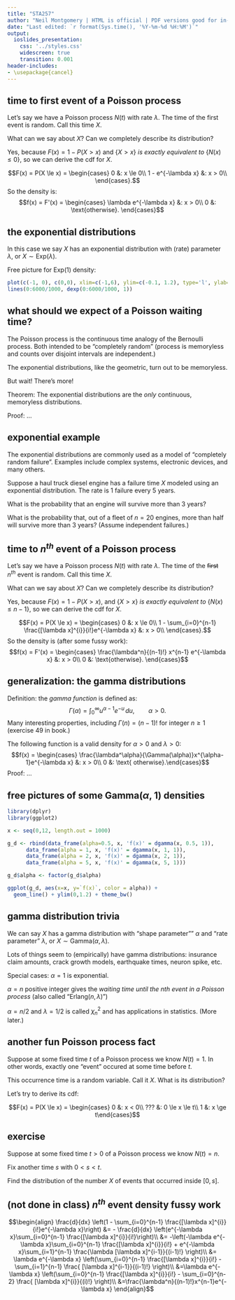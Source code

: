 ```yaml
---
title: "STA257"
author: "Neil Montgomery | HTML is official | PDF versions good for in-class use only"
date: "Last edited: `r format(Sys.time(), '%Y-%m-%d %H:%M')`"
output: 
  ioslides_presentation: 
    css: '../styles.css' 
    widescreen: true 
    transition: 0.001
header-includes:
- \usepackage{cancel}
---
```

\newcommand\given[1][]{\:#1\vert\:}
\newcommand\P[1]{P{\left(#1\right)}}


## time to first event of a Poisson process { .build }

Let's say we have a Poisson process $N(t)$ with rate $\lambda$. The time of the first event is random. Call this time $X$.

What can we say about $X$? Can we completely describe its distribution? 

Yes, because $F(x) = 1 - P(X > x)$ and $\{X > x\}$ *is exactly equivalent to* $\{N(x) \le 0\}$, so we can derive the cdf for $X$. 

$$F(x) = P(X \le x) = \begin{cases}
0 &: x \le 0\\
1 - e^{-\lambda x} &: x > 0\\
\end{cases}.$$
So the density is:
$$f(x) = F'(x) = \begin{cases}
\lambda e^{-\lambda x} &: x > 0\\
0 &: \text{otherwise}.
\end{cases}$$

## the exponential distributions

In this case we say $X$ has an exponential distribution with (rate) parameter $\lambda$, or $X \sim\text{Exp}(\lambda)$.

Free picture for Exp$(1)$ density:

```r
plot(c(-1, 0), c(0,0), xlim=c(-1,6), ylim=c(-0.1, 1.2), type='l', ylab="f(x)", xlab="x")
lines(0:6000/1000, dexp(0:6000/1000, 1))
```

## what should we expect of a Poisson waiting time? { .build }

The Poisson process is the continuous time analogy of the Bernoulli process. Both intended to be "completely random" (process is memoryless and counts over disjoint intervals are independent.)

The exponential distributions, like the geometric, turn out to be memoryless.

But wait! There's more!

Theorem: The exponential distributions are the *only* continuous, memoryless distributions.

Proof: ...

## exponential example

The exponential distributions are commonly used as a model of "completely random failure". Examples include complex systems, electronic devices, and many others.

Suppose a haul truck diesel engine has a failure time $X$ modeled using an exponential distribution. The rate is 1 failure every 5 years.

What is the probability that an engine will survive more than 3 years?

What is the probability that, out of a fleet of $n=20$ engines, more than half will survive more than 3 years? (Assume independent failures.)

## time to $n^{th}$ event of a Poisson process

Let's say we have a Poisson process $N(t)$ with rate $\lambda$. The time of the ~~first~~ $n^{th}$ event is random. Call this time $X$.

What can we say about $X$? Can we completely describe its distribution? 

Yes, because $F(x) = 1 - P(X > x)$, and $\{X > x\}$ *is exactly equivalent to*  $\{N(x) \le n-1\},$ so we can derive the cdf for $X$. 

$$F(x) = P(X \le x) = \begin{cases}
0 &: x \le 0\\
1 - \sum_{i=0}^{n-1} \frac{[\lambda x]^{i}}{i!}e^{-\lambda x} &: x > 0\\
\end{cases}.$$
So the density is (after some fussy work):
$$f(x) = F'(x) = \begin{cases}
\frac{\lambda^n}{(n-1)!} x^{n-1} e^{-\lambda x} &: x > 0\\
0 &: \text{otherwise}.
\end{cases}$$

## generalization: the gamma distributions

Definition: the *gamma function* is defined as:
$$\Gamma(\alpha) = \int_0^\infty u^{\alpha-1}e^{-u}\,du, \qquad \alpha > 0.$$
Many interesting properties, including $\Gamma(n) = (n-1)!$ for integer $n\ge 1$ (exercise 49 in book.)

The following function is a valid density for $\alpha > 0$ and $\lambda > 0$:
$$f(x) = \begin{cases}
\frac{\lambda^\alpha}{\Gamma(\alpha)}x^{\alpha-1}e^{-\lambda x}
&: x > 0\\
0 &: \text{ otherwise}.\end{cases}$$
Proof: ...

## free pictures of some Gamma($\alpha$, 1) densities

```r

library(dplyr)
library(ggplot2)

x <- seq(0,12, length.out = 1000)

g_d <- rbind(data_frame(alpha=0.5, x, 'f(x)' = dgamma(x, 0.5, 1)),
      data_frame(alpha = 1, x, 'f(x)' = dgamma(x, 1, 1)),
      data_frame(alpha = 2, x, 'f(x)' = dgamma(x, 2, 1)),
      data_frame(alpha = 5, x, 'f(x)' = dgamma(x, 5, 1)))

g_d$alpha <- factor(g_d$alpha)

ggplot(g_d, aes(x=x, y=`f(x)`, color = alpha)) + 
  geom_line() + ylim(0,1.2) + theme_bw()
```


## gamma distribution trivia

We can say $X$ has a gamma distribution with "shape parameter"" $\alpha$ and "rate parameter" $\lambda$, or $X\sim\text{Gamma}(\alpha,\lambda)$.

Lots of things seem to (empirically) have gamma distributions: insurance claim amounts, crack growth models, earthquake times, neuron spike, etc.

Special cases: $\alpha = 1$ is exponential.

$\alpha = n$ positive integer gives the *waiting time until the $n$th event in a Poisson process* (also called "Erlang$(n,\lambda)$")

$\alpha = n/2$ and $\lambda = 1/2$ is called $\chi^2_n$ and has applications in statistics. (More later.)

## another fun Poisson process fact { .build }

Suppose at some fixed time $t$ of a Poisson process we know $N(t)=1$. In other words, exactly one "event" occured at some time before $t$. 

This occurrence time is a random variable. Call it $X$. What is its distribution?

Let's try to derive its cdf:

$$F(x) = P(X \le x) = \begin{cases}
0 &: x < 0\\
??? &: 0 \le x \le t\\
1 &: x \ge t\end{cases}$$

## exercise

Suppose at some fixed time $t>0$ of a Poisson process we know $N(t)=n$. 

Fix another time $s$ with $0 < s < t$. 

Find the distribution of the number $X$ of events that occurred inside $[0,s]$.

## (not done in class) $n^{th}$ event density fussy work { .small }

$$\begin{align}
\frac{d}{dx} \left(1 - \sum_{i=0}^{n-1} \frac{[\lambda x]^{i}}{i!}e^{-\lambda x}\right) &= - \frac{d}{dx} \left(e^{-\lambda x}\sum_{i=0}^{n-1} \frac{[\lambda x]^{i}}{i!}\right)\\
&= -\left(-\lambda e^{-\lambda x}\sum_{i=0}^{n-1} \frac{[\lambda x]^{i}}{i!} +
e^{-\lambda x}\sum_{i=1}^{n-1} \frac{\lambda [\lambda x]^{i-1}}{(i-1)!} \right)\\
&= \lambda e^{-\lambda x} \left(\sum_{i=0}^{n-1} \frac{[\lambda x]^{i}}{i!} - \sum_{i=1}^{n-1} \frac{ [\lambda x]^{i-1}}{(i-1)!} \right)\\
&=\lambda e^{-\lambda x} \left(\sum_{i=0}^{n-1} \frac{[\lambda x]^{i}}{i!} - \sum_{i=0}^{n-2} \frac{ [\lambda x]^{i}}{(i)!} \right)\\
&=\frac{\lambda^n}{(n-1)!}x^{n-1}e^{-\lambda x}
\end{align}$$
